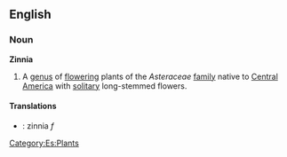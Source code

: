 ==English==
===Noun===
'''Zinnia'''
{{wikipedia}}
# A [[genus]] of [[flower]]ing plants of the ''Asteraceae'' [[family]] native to [[Central]] [[America]] with [[solitary]] long-stemmed flowers.

==== Translations ====
*{{es}}: zinnia ''f''
[[Category:Es:Plants]]